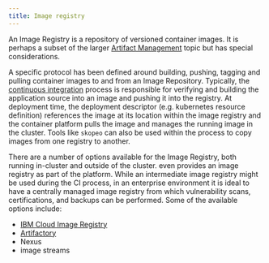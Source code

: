 ```yaml
---
title: Image registry
---
```



An Image Registry is a repository of versioned container images. It is perhaps a subset of the larger [Artifact Management](/getting-started-day-1/artifact-management) topic
but has special considerations.

A specific protocol has been defined around building, pushing, tagging and pulling container images to and from an Image Repository. Typically,
the [continuous integration](/getting-started-day-1/continuous-integration) process is responsible for verifying and building the application 
source into an image and pushing it into the registry. At deployment time, the deployment descriptor (e.g. kubernetes resource definition) references
the image at its location within the image registry and the container platform pulls the image and manages the running image in the cluster. Tools
like `skopeo` can also be used within the process to copy images from one registry to another.

There are a number of options available for the Image Registry, both running in-cluster and outside of the cluster. <Globals name="ocp" />
even provides an image registry as part of the platform. While an intermediate image registry might be used during the CI process,
in an enterprise environment it is ideal to have a centrally managed image registry from which vulnerability scans, certifications, and 
backups can be performed. Some of the available options include:

- [IBM Cloud Image Registry](/tools/ibm-cloud-image-registry)
- [Artifactory](/tools/artifactory)
- Nexus
- <Globals name="ocp" /> image streams
 

